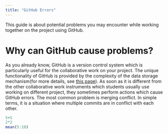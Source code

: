 ```yaml
---
title: "GitHub Errors"
---
```


This guide is about potential problems you may encounter while working together on the project using GitHub.

# Why can GitHub cause problems?

As you already know, GitHub is a version control system which is particularly useful for the collaborative work on your project. The unique functionality of GitHub is provided by the complexity of the data storage mechanism(for more details, see [this page](https://git-scm.com/book/en/v2/Git-Branching-Branches-in-a-Nutshell)). As soon as it is different from the other collaborative work instruments which students usually use working on different project, they sometimes perform actions which cause GitHub errors. The most common problem is merging conflict. In simple terms, it is a situation where multiple commits are in conflict with each other.


```r
5+5
2*2
mean(5:10)
```

